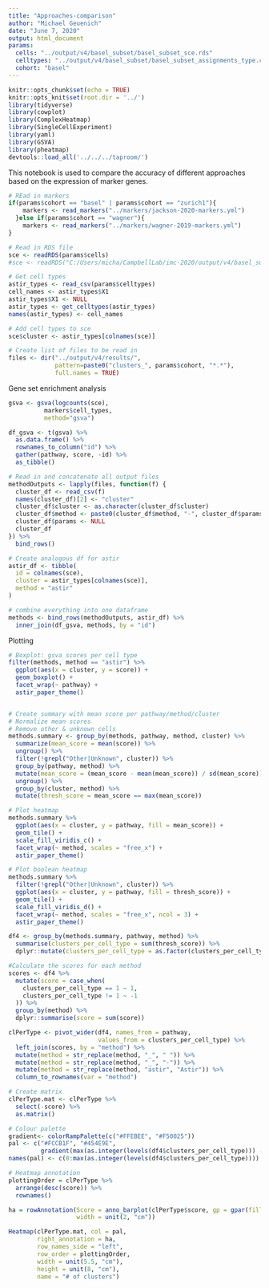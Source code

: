```yaml
---
title: "Approaches-comparison"
author: "Michael Geuenich"
date: "June 7, 2020"
output: html_document
params:
  cells: "../output/v4/basel_subset/basel_subset_sce.rds"
  celltypes: "../output/v4/basel_subset/basel_subset_assignments_type.csv"
  cohort: "basel"
---
```


```r
knitr::opts_chunk$set(echo = TRUE)
knitr::opts_knit$set(root.dir = '../')
library(tidyverse)
library(cowplot)
library(ComplexHeatmap)
library(SingleCellExperiment)
library(yaml)
library(GSVA)
library(pheatmap)
devtools::load_all('../../../taproom/')
```

This notebook is used to compare the accuracy of different approaches based on the expression of marker genes.

```r
# REad in markers
if(params$cohort == "basel" | params$cohort == "zurich1"){
    markers <- read_markers("../markers/jackson-2020-markers.yml")
  }else if(params$cohort == "wagner"){
    markers <- read_markers("../markers/wagner-2019-markers.yml")
}

# Read in RDS file
sce <- readRDS(params$cells)
#sce <- readRDS("C:/Users/micha/CampbellLab/imc-2020/output/v4/basel_subset/basel_subset_sce.rds")

# Get cell types
astir_types <- read_csv(params$celltypes)
cell_names <- astir_types$X1
astir_types$X1 <- NULL
astir_types <- get_celltypes(astir_types)
names(astir_types) <- cell_names

# Add cell types to sce
sce$cluster <- astir_types[colnames(sce)]

# Create list of files to be read in
files <- dir("../output/v4/results/", 
             pattern=paste0("clusters_", params$cohort, "*.*"), 
             full.names = TRUE)
```


Gene set enrichment analysis
```r
gsva <- gsva(logcounts(sce),
          markers$cell_types,
          method="gsva")

df_gsva <- t(gsva) %>% 
  as.data.frame() %>% 
  rownames_to_column("id") %>% 
  gather(pathway, score, -id) %>% 
  as_tibble()
```


```r
# Read in and concatenate all output files
methodOutputs <- lapply(files, function(f) {
  cluster_df <- read_csv(f)
  names(cluster_df)[2] <- "cluster"
  cluster_df$cluster <- as.character(cluster_df$cluster)
  cluster_df$method <- paste0(cluster_df$method, "-", cluster_df$params)
  cluster_df$params <- NULL
  cluster_df
}) %>% 
  bind_rows()

# Create analogous df for astir
astir_df <- tibble(
  id = colnames(sce),
  cluster = astir_types[colnames(sce)],
  method = "astir"
)

# combine everything into one dataframe
methods <- bind_rows(methodOutputs, astir_df) %>% 
  inner_join(df_gsva, methods, by = "id")
```


Plotting
```r
# Boxplot: gsva scores per cell type
filter(methods, method == "astir") %>% 
  ggplot(aes(x = cluster, y = score)) +
  geom_boxplot() +
  facet_wrap(~ pathway) +
  astir_paper_theme()


# Create summary with mean score per pathway/method/cluster
# Normalize mean scores
# Remove other & unknown cells
methods.summary <- group_by(methods, pathway, method, cluster) %>% 
  summarize(mean_score = mean(score)) %>% 
  ungroup() %>% 
  filter(!grepl("Other|Unknown", cluster)) %>% 
  group_by(pathway, method) %>% 
  mutate(mean_score = (mean_score - mean(mean_score)) / sd(mean_score)) %>% 
  ungroup() %>% 
  group_by(cluster, method) %>% 
  mutate(thresh_score = mean_score == max(mean_score))

# Plot heatmap
methods.summary %>% 
  ggplot(aes(x = cluster, y = pathway, fill = mean_score)) +
  geom_tile() +
  scale_fill_viridis_c() +
  facet_wrap(~ method, scales = "free_x") +
  astir_paper_theme()

# Plot boolean heatmap
methods.summary %>% 
  filter(!grepl("Other|Unknown", cluster)) %>% 
  ggplot(aes(x = cluster, y = pathway, fill = thresh_score)) +
  geom_tile() +
  scale_fill_viridis_d() +
  facet_wrap(~ method, scales = "free_x", ncol = 3) +
  astir_paper_theme()
```


```r
df4 <- group_by(methods.summary, pathway, method) %>% 
  summarise(clusters_per_cell_type = sum(thresh_score)) %>% 
  dplyr::mutate(clusters_per_cell_type = as.factor(clusters_per_cell_type))

#Calculate the scores for each method
scores <- df4 %>%
  mutate(score = case_when(
    clusters_per_cell_type == 1 ~ 1,
    clusters_per_cell_type != 1 ~ -1
  )) %>%
  group_by(method) %>%
  dplyr::summarise(score = sum(score))

clPerType <- pivot_wider(df4, names_from = pathway, 
                         values_from = clusters_per_cell_type) %>% 
  left_join(scores, by = "method") %>%
  mutate(method = str_replace(method, "_", " ")) %>% 
  mutate(method = str_replace(method, "_", "-")) %>% 
  mutate(method = str_replace(method, "astir", "Astir")) %>% 
  column_to_rownames(var = "method")

# Create matrix
clPerType.mat <- clPerType %>% 
  select(-score) %>% 
  as.matrix()

# Colour palette
gradient<- colorRampPalette(c("#FFEBEE", "#F50025"))
pal <- c("#FCCB1F", "#454E9E", 
         gradient(max(as.integer(levels(df4$clusters_per_cell_type))) - 1))
names(pal) <- c(0:max(as.integer(levels(df4$clusters_per_cell_type))))

# Heatmap annotation
plottingOrder = clPerType %>% 
  arrange(desc(score)) %>% 
  rownames()

ha = rowAnnotation(Score = anno_barplot(clPerType$score, gp = gpar(fill = "lightgrey")),
                   width = unit(2, "cm"))

Heatmap(clPerType.mat, col = pal,
        right_annotation = ha,
        row_names_side = "left",
        row_order = plottingOrder,
        width = unit(5.5, "cm"),
        height = unit(8, "cm"),
        name = "# of clusters")
```
